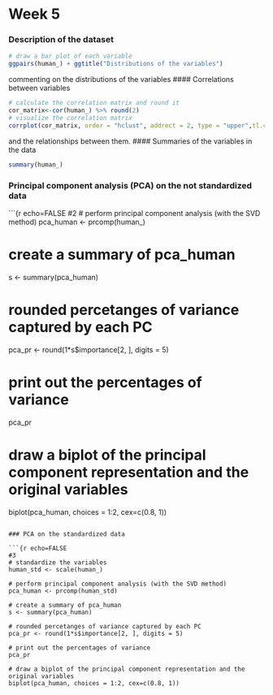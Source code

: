 # Week 5


### Description of the dataset


```r
# draw a bar plot of each variable
ggpairs(human_) + ggtitle("Distributions of the variables")
```
commenting on the distributions of the variables
#### Correlations between variables

```r
# calculate the correlation matrix and round it
cor_matrix<-cor(human_) %>% round(2)
# visualize the correlation matrix
corrplot(cor_matrix, order = "hclust", addrect = 2, type = "upper",tl.col = "black", tl.srt = 45, tl.cex = 0.7)
```
and the relationships between them.
#### Summaries of the variables in the data
```r
summary(human_)
```
### Principal component analysis (PCA) on the not standardized data

```{r echo=FALSE
#2
# perform principal component analysis (with the SVD method)
pca_human <- prcomp(human_)

# create a summary of pca_human
s <- summary(pca_human)

# rounded percetanges of variance captured by each PC
pca_pr <- round(1*s$importance[2, ], digits = 5)

# print out the percentages of variance
pca_pr

# draw a biplot of the principal component representation and the original variables
biplot(pca_human, choices = 1:2, cex=c(0.8, 1))
```

### PCA on the standardized data

```{r echo=FALSE
#3
# standardize the variables
human_std <- scale(human_)

# perform principal component analysis (with the SVD method)
pca_human <- prcomp(human_std)

# create a summary of pca_human
s <- summary(pca_human)

# rounded percetanges of variance captured by each PC
pca_pr <- round(1*s$importance[2, ], digits = 5)

# print out the percentages of variance
pca_pr

# draw a biplot of the principal component representation and the original variables
biplot(pca_human, choices = 1:2, cex=c(0.8, 1))
```
